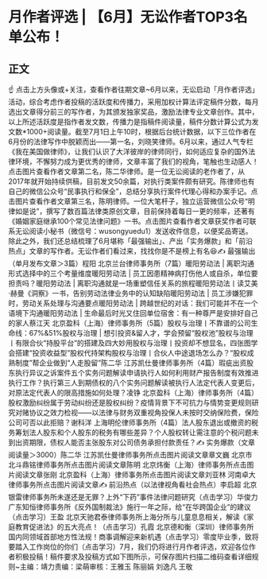 # 月作者评选 | 【6月】无讼作者TOP3名单公布！
## 正文
☝ 点击上方头像或+关注，查看作者往期文章~6月以来，无讼启动「月作者评选」活动，综合考虑作者投稿的活跃度和传播力，采用加权计算法评定稿件分数，每月选出文章得分前三的写作者，为其颁发独家奖品，激励法律专业文章创作。其中，以上所述活跃度是指作者发文数，传播力是指稿件阅读量，稿件分数计算公式为发文数*1000+阅读量。截至7月1日上午10时，根据后台统计数据，以下三位作者在6月份的法律写作中脱颖而出——第一名，刘晓笑律师。6月以来，通过人气专栏《我在美国做律师》，让我们认识了大洋彼岸的律师同行，如何适应复杂的国外法律环境，不懈努力成为更优秀的律师，文章丰富了我们的视角，笔触也生动感人！点击图片查看作者文章第二名，陈二华律师。是一位无讼阅读的老作者了，从2017年就开始持续供稿，目前发文50余篇，对执行类案件颇有研究。陈律师也有自己的微信公众号“民事执行和保全”，总结分享执行案件代理心得和办案手记。点击图片查看作者文章第三名，陈明律师。一位大笔杆子，独立运营微信公众号“明律如是说”，撰写了数百篇法律类原创文章，目前保持着每日一更的频率，还著有《婚姻家庭继承100个常见法律问题》一书。点击图片查看作者文章获奖作者可联系无讼阅读小秘书（微信号：wusongyuedu1）发送收件信息，以便奖品寄送。除此之外，我们还总结梳理了6月堪称「最强输出」、产出「实务爆款」和「前沿热点」文章的写作者。无讼作者们看过来，找找你是不是榜上有名😆✍ 最强输出（单月发布文章＞3篇）程阳 北京兰台律师事务所（7篇）暖阳劳动法 | 离职沟通形式选择中的三个考量维度暖阳劳动法 | 员工因患精神病打伤他人或自杀，单位要担责吗？暖阳劳动法 | 离职沟通就是一场重塑信任关系的旅程暖阳劳动法丨读艾美·赫曼《洞察》一书，告别劳动法律业务中的认知缺陷暖阳劳动法 | 员工涉嫌犯罪时，劳动关系处理与沟通要点暖阳劳动法 | 跨越世纪的对话：我们可能并不在一个语境下沟通暖阳劳动法 | 生命最后时光又住回单位宿舍：有一种尊严是安排好自己的家人蔡江天 北京盈科（上海）律师事务所（5篇）股权与治理丨不靠谱的公司生命线：67%&51%股权与治理 | 想引投资&留人才，学会预留“股权池”股权与治理丨有限合伙“持股平台”的搭建及四大妙用股权与治理丨投资却不想显名，四张图学会搭建“投资收益型”股权代持架构股权与治理丨合伙人中途退场怎么办？“股权成熟制度”帮企业做到“人走股留”陈二华 江苏凯仕曼律师事务所（4篇）瑕疵出资股东执行异议之诉案件五个实务问题解读申请执行人如何利用财产报告制度有效推进执行工作？执行第三人到期债权的八个实务问题解读被执行人法定代表人变更后，对原法定代表人的限高措施如何处理？凌铮 北京盈科（上海）律师事务所（4篇）股权激励纠纷属于劳动纠纷还是股权纠纷？疫情背景下不可抗力与情势变更规则研究对赌协议之效力检视——以法律与财务双重视角投保人未按时交纳保险费，保险公司可否以此拒赔？谢科洋 上海明伦律师事务所（4篇）法人股东退出或撤资的税务筹划法人股东和个人股东的税务有哪些差异？个人股权转让需注意的个税问题未到出资期限，债权人能否主张股东对公司债务承担付款责任？✍ 实务爆款（文章阅读量＞3000）陈二华 江苏凯仕曼律师事务所点击图片阅读文章章文巍 北京市北斗鼎铭律师事务所点击图片阅读文章陈明 北京炜衡（上海）律师事务所点击图片阅读文章张刚 北京盈科（上海）律师事务所点击图片阅读文章刘亚林 河南卓大律师事务所点击图片阅读文章✍ 前沿热点（以法律视角看社会热点）李启超 北京银雷律师事务所未遂还是无罪？上外“下药”事件法律问题研究（点击学习）华俊力 广东知恒律师事务所《反外国制裁法》施行一年之际，给“在华跨国企业”的建议（点击学习）王盈 北京天驰君泰律师事务所上海分所与儿童息息相关，解读《家庭教育促进法》的五大亮点！（点击学习）孔霞 北京德和衡（深圳）律师事务所国内同领域首部地方性法规！商事调解迎来新机遇（点击学习）零度毕业季，致将要踏入工作岗位的你们（点击学习）7月，我们仍将进行月作者评选，欢迎各位作者积极投稿！稿件要求及投稿方式如下图所示，可保存图片扫描二维码查看详细规则~主编：靖力责编：梁萌审核：王雅玉 陈丽娟 刘逸凡 王敬